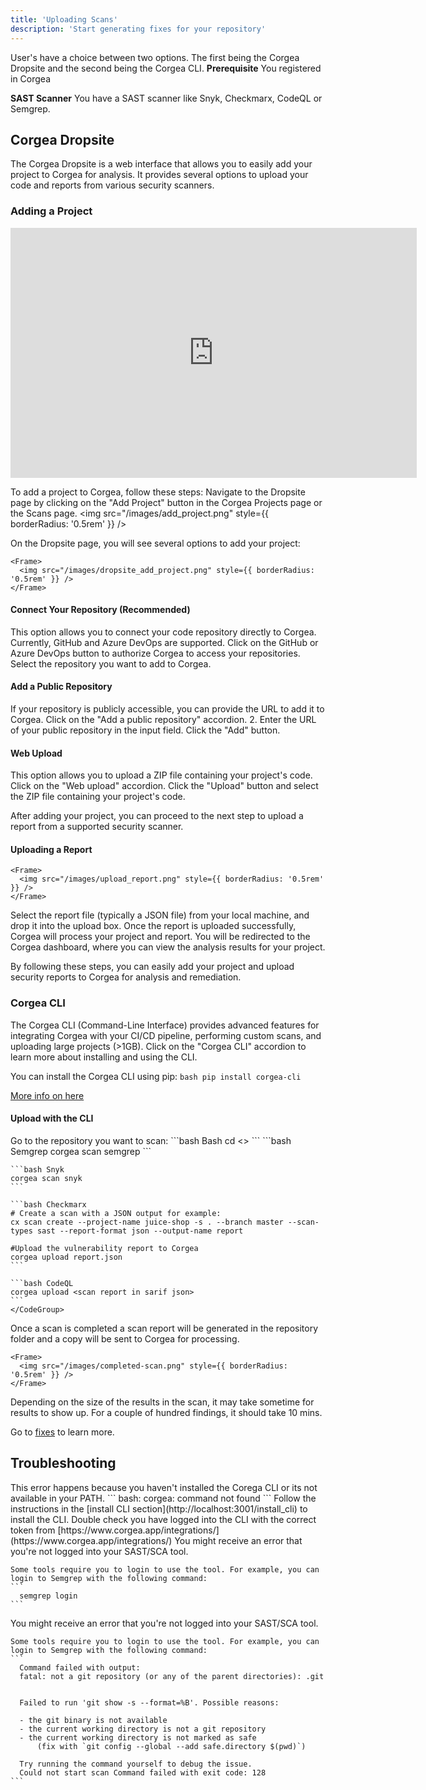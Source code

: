 ```yaml
---
title: 'Uploading Scans'
description: 'Start generating fixes for your repository'
---
```


User's have a choice between two options. The first being the Corgea Dropsite and the second being the Corgea CLI. 
<Info>
  **Prerequisite** You registered in Corgea

  **SAST Scanner** You have a SAST scanner like Snyk, Checkmarx, CodeQL or Semgrep.
</Info>

## Corgea Dropsite
The Corgea Dropsite is a web interface that allows you to easily add your project to Corgea for analysis. It provides several options to upload your code and reports from various security scanners.

### Adding a Project
<Card>
  <iframe
    width="650"
    height="400"
    src="https://www.loom.com/embed/0d6f1e16aaa04b94ad9e0ed26ac85447"
    title="YouTube video player"
    frameborder="0"
    allow="accelerometer; autoplay; clipboard-write; encrypted-media; gyroscope; picture-in-picture"
    allowFullScreen
  ></iframe>

</Card>


To add a project to Corgea, follow these steps:
Navigate to the Dropsite page by clicking on the "Add Project" button in the Corgea Projects page or the Scans page.
    <Frame>
      <img src="/images/add_project.png" style={{ borderRadius: '0.5rem' }} />
    </Frame>

On the Dropsite page, you will see several options to add your project:

    <Frame>
      <img src="/images/dropsite_add_project.png" style={{ borderRadius: '0.5rem' }} />
    </Frame>

#### Connect Your Repository (Recommended)
This option allows you to connect your code repository directly to Corgea. Currently, GitHub and Azure DevOps are supported.
Click on the GitHub or Azure DevOps button to authorize Corgea to access your repositories.
Select the repository you want to add to Corgea.

#### Add a Public Repository
If your repository is publicly accessible, you can provide the URL to add it to Corgea.
Click on the "Add a public repository" accordion.
2. Enter the URL of your public repository in the input field.
Click the "Add" button.

#### Web Upload
This option allows you to upload a ZIP file containing your project's code.
Click on the "Web upload" accordion.
Click the "Upload" button and select the ZIP file containing your project's code.


After adding your project, you can proceed to the next step to upload a report from a supported security scanner.

#### Uploading a Report

    <Frame>
      <img src="/images/upload_report.png" style={{ borderRadius: '0.5rem' }} />
    </Frame>

<Steps>
  <Step title="Upload the report">
    Select the report file (typically a JSON file) from your local machine, and drop it into the upload box.
  </Step>
  <Step title="Processing">
    Once the report is uploaded successfully, Corgea will process your project and report.
  </Step>
  <Step title="View results">
    You will be redirected to the Corgea dashboard, where you can view the analysis results for your project.
  </Step>
</Steps>

By following these steps, you can easily add your project and upload security reports to Corgea for analysis and remediation.

### Corgea CLI
The Corgea CLI (Command-Line Interface) provides advanced features for integrating Corgea with your CI/CD pipeline, performing custom scans, and uploading large projects (>1GB).
Click on the "Corgea CLI" accordion to learn more about installing and using the CLI.

You can install the Corgea CLI using pip:
    ```bash
    pip install corgea-cli
    ```

[More info on here](install_cli)


#### Upload with the CLI
<Steps>
  <Step title="Go to repository">
    Go to the repository you want to scan:
  <CodeGroup>
  ```bash Bash
  cd <<Respository Name>>
  ```
  </CodeGroup>
  </Step>
  <Step title="Run the scan">
    <CodeGroup>
    ```bash Semgrep
    corgea scan semgrep
    ```

    ```bash Snyk
    corgea scan snyk
    ```

    ```bash Checkmarx
    # Create a scan with a JSON output for example:
    cx scan create --project-name juice-shop -s . --branch master --scan-types sast --report-format json --output-name report

    #Upload the vulnerability report to Corgea
    corgea upload report.json
    ```

    ```bash CodeQL
    corgea upload <scan report in sarif json>
    ```
    </CodeGroup>
  </Step>
  <Step title="See Results">
    Once a scan is completed a scan report will be generated in the repository folder and a copy will be sent to Corgea for processing.

    <Frame>
      <img src="/images/completed-scan.png" style={{ borderRadius: '0.5rem' }} />
    </Frame>
  </Step>
  <Step title="Issue Fixes">
  Depending on the size of the results in the scan, it may take sometime for results to show up. For a couple of hundred findings, it should take 10 mins. 

  Go to [fixes](fixes) to learn more.
  </Step>
</Steps>

## Troubleshooting

<AccordionGroup>
  <Accordion title="Command Not Found">
  This error happens because you haven't installed the Corega CLI or its not available in your PATH.
  ```
  bash: corgea: command not found
  ```
  Follow the instructions in the [install CLI section](http://localhost:3001/install_cli) to install the CLI.
  </Accordion>

  <Accordion title="Invalid token provided.">
    Double check you have logged into the CLI with the correct token from [https://www.corgea.app/integrations/](https://www.corgea.app/integrations/)
  </Accordion>
  <Accordion title="Not Logged In">
    You might receive an error that you're not logged into your SAST/SCA tool. 

    Some tools require you to login to use the tool. For example, you can login to Semgrep with the following command:
    ```
      semgrep login
    ```
  </Accordion>
  <Accordion title="Git Show Failed to Run">
    You might receive an error that you're not logged into your SAST/SCA tool. 

    Some tools require you to login to use the tool. For example, you can login to Semgrep with the following command:
    ```
      Command failed with output:
      fatal: not a git repository (or any of the parent directories): .git


      Failed to run 'git show -s --format=%B'. Possible reasons:

      - the git binary is not available
      - the current working directory is not a git repository
      - the current working directory is not marked as safe
          (fix with `git config --global --add safe.directory $(pwd)`)

      Try running the command yourself to debug the issue.
      Could not start scan Command failed with exit code: 128
    ```
  </Accordion>

</AccordionGroup>


